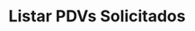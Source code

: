 ---
title: "Listar PDVs Solicitados"
api: "GET https://regis.app.byefive.com.br/rest/pdvs/requested"
description: "Lista todas as solicitações de novos PDVs feitas por profissionais"
---